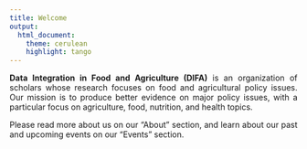 ---
title: Welcome
output:
  html_document:
    theme: cerulean
    highlight: tango
---

<style>
body {
text-align: justify}
</style>


**Data Integration in Food and Agriculture (DIFA)** is an organization of scholars whose research focuses on food and agricultural policy issues. Our mission is to produce better evidence on major policy issues, with a particular focus on agriculture, food, nutrition, and health topics. 

Please read more about us on our "About" section, and learn about our past and upcoming events on our "Events" section. 





